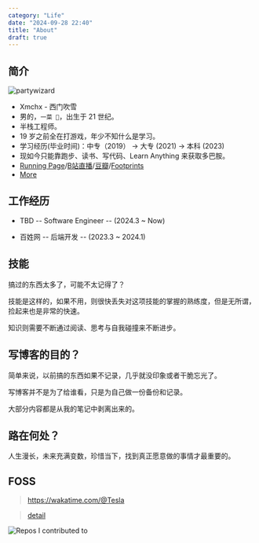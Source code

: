```yaml
---
category: "Life"
date: "2024-09-28 22:40"
title: "About"
draft: true
---
```


## 简介

![partywizard](https://cdn.jsdelivr.net/gh/XmchxUp/cloudimg@master/20220310/partywizard.1ma352m1fqgw.gif)

- Xmchx - 西门吹雪
- 男的，`一菜 🐔`，出生于 21 世纪。
- 半栈工程师。
- 19 岁之前全在打游戏，年少不知什么是学习。
- 学习经历(毕业时间)：中专（2019） -> 大专 (2021) -> 本科 (2023)
- 现如今只能靠跑步、读书、写代码、Learn Anything 来获取多巴胺。
- [Running Page](https://xmchxup.github.io/running_page/)/[B站直播](https://space.bilibili.com/198547421/upload/video)/[豆瓣](https://www.douban.com/people/xmchx/)/[Footprints](https://www.google.com/maps/d/embed?mid=1BLxjUE7a8OrSyOrroMYWKLLilKP7Dpc&ehbc=2E312F&ll=28.237343276956473%2C118.01119299999999&z=6)
- [More](https://bento.me/huayang)

## 工作经历

- TBD -- Software Engineer -- (2024.3 ~ Now)

- 百姓网 -- 后端开发 -- (2023.3 ~ 2024.1)

## 技能

搞过的东西太多了，可能不太记得了？

技能是这样的，如果不用，则很快丢失对这项技能的掌握的熟练度，但是无所谓，捡起来也是非常的快速。

知识则需要不断通过阅读、思考与自我碰撞来不断进步。

## 写博客的目的？

简单来说，以前搞的东西如果不记录，几乎就没印象或者干脆忘光了。

写博客并不是为了给谁看，只是为自己做一份备份和记录。

大部分内容都是从我的笔记中剥离出来的。

## 路在何处？

人生漫长，未来充满变数，珍惜当下，找到真正愿意做的事情才最重要的。

## FOSS

> https://wakatime.com/@Tesla

> [detail](https://github-contrib-stats.vercel.app/xmchxup/contributed.svg)


![Repos I contributed to](https://github-contrib-stats.vercel.app/xmchxup/contributed.svg)

